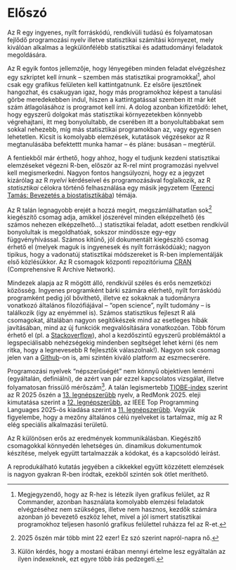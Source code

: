 # Előszó {.unnumbered}

Az R egy ingyenes, nyílt forráskódú, rendkívüli tudású és folyamatosan fejlődő programozási nyelv illetve statisztikai számítási környezet, mely kiválóan alkalmas a legkülönfélébb statisztikai és adattudományi feladatok megoldására.

Az R egyik fontos jellemzője, hogy lényegében minden feladat elvégzéshez egy szkriptet kell írnunk -- szemben más statisztikai programokkal^[Megjegyzendő, hogy az R-hez is létezik ilyen grafikus felület, az R Commander, azonban használata komolyabb elemzési feladatok elvégzéséhez nem szükséges, illetve nem hasznos, kezdők számára azonban jó bevezető eszköz lehet, mivel a jól ismert statisztikai programokhoz teljesen hasonló grafikus felülettel ruházza fel az R-et.], ahol csak egy grafikus felületen kell kattintgatnunk. Ez elsőre ijesztőnek hangozhat, és csakugyan igaz, hogy más programokhoz képest a tanulási görbe meredekebben indul, hiszen a kattintgatással szemben itt már két szám átlagolásához is programot kell írni. A dolog azonban kifizetődő: lehet, hogy egyszerű dolgokat más statisztikai környezetekben könnyebb végrehajtani, itt meg bonyolultabb, de cserében itt a bonyolultabbakat sem sokkal nehezebb, míg más statisztikai programokban az, vagy egyenesen lehetetlen. Kicsit is komolyabb elemzések, kutatások végzésekor az R megtanulásába befektettt munka hamar -- és pláne: busásan -- megtérül.

A fentiekből már érthető, hogy ahhoz, hogy el tudjunk kezdeni statisztikai elemzéseket végezni R-ben, először az R-rel mint programozási nyelvvel kell megismerkedni. Nagyon fontos hangsúlyozni, hogy ez a jegyzet kizárólag az R *nyelvi* kérdéseivel és programozásával foglalkozik, az R *statisztikai* célokra történő felhasználása egy másik jegyzetem ([Ferenci Tamás: Bevezetés a biostatisztikába](https://ferenci-tamas.github.io/biostatisztika/)) témája.

Az R talán legnagyobb erejét a hozzá megírt, megszámlálhatatlan sok^[2025 őszén már több mint 22 ezer! Ez szó szerint napról-napra nő.] kiegészítő csomag adja, amikkel jószerével minden elképzelhető (és számos nehezen elképzelhető...) statisztikai feladat, adott esetben rendkívül bonyolultak is megoldhatóak, sokszor mindössze egy-egy függvényhívással. Számos kitűnő, jól dokumentált kiegészítő csomag érhető el (melyek maguk is ingyenesek és nyílt forráskódúak); nagyon tipikus, hogy a vadonatúj statisztikai módszereket is R-ben implementálják első közlésükkor. Az R csomagok központi repozitóriuma [CRAN](https://cran.r-project.org/) (Comprehensive R Archive Network).

Mindezek alapja az R mögött álló, rendkívül széles és erős nemzetközi közösség. Ingyenes programként bárki számára elérhető, nyílt forráskódú programként pedig jól bővíthető, illetve ez sokaknak a tudományra vonatkozó általános filozófiájával -- "open science", nyílt tudomány -- is találkozik (így az enyémmel is). Számos statisztikus fejleszt R alá csomagokat, általában nagyon segítőkészek mind az esetleges hibák javításában, mind az új funkciók megvalósítására vonatkozóan. Több fórum érhető el (pl. a [Stackoverflow](https://stackoverflow.com/)), ahol a kezdőszintű egyszerű problémáktól a legspeciálisabb nehézségekig mindenben segítséget lehet kérni (és nem ritka, hogy a legnevesebb R fejlesztők válaszolnak!). Nagyon sok csomag jelen van a [Github](https://github.com/)-on is, ami szintén kiváló platform az eszmecserére.

Programozási nyelvek "népszerűségét" nem könnyű objektíven lemérni (egyáltalán, definiálni), de azért van pár ezzel kapcsolatos vizsgálat, illetve folyamatosan frissülő mérőszám^[Külön kérdés, hogy a mostani érában mennyi értelme lesz egyáltalán az ilyen indexeknek, ezt egyre több írás pedzegeti.]. A talán legismertebb [TIOBE-index](https://www.tiobe.com/tiobe-index/) szerint az R 2025 őszén a [13. legnépszerűbb](https://www.tiobe.com/tiobe-index/r/) nyelv, a RedMonk 2025. eleji kimutatása szerint a [12. legnépszerűbb](https://redmonk.com/sogrady/2025/06/18/language-rankings-1-25/), az IEEE Top Programming Languages 2025-ös kiadása szerint a [11. legnépszerűbb](https://spectrum.ieee.org/top-programming-languages-2025). Vegyük figyelembe, hogy a mezőny általános célú nyelveket is tartalmaz, míg az R elég speciális alkalmazási területű.

Az R különösen erős az eredmények kommunikálásban. Kiegészítő csomagokkal könnyedén lehetséges ún. dinamikus dokumentumok készítése, melyek együtt tartalmazzák a kódokat, és a kapcsolódó leírást.

A reprodukálható kutatás jegyében a cikkekkel együtt közzétett elemzések is nagyon gyakran R-ben íródtak, ezekből szintén sok ötlet meríthető.